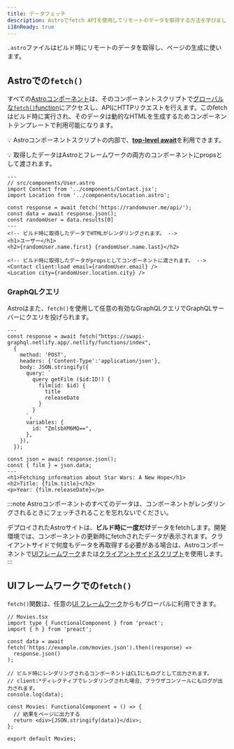 ```yaml
---
title: データフェッチ
description: Astroでfetch APIを使用してリモートのデータを取得する方法を学びましょう。
i18nReady: true
---
```

`.astro`ファイルはビルド時にリモートのデータを取得し、ページの生成に使います。

## Astroでの`fetch()`

すべての[Astroコンポーネント](/ja/core-concepts/astro-components/)は、そのコンポーネントスクリプトで[グローバルな`fetch()`function](https://developer.mozilla.org/ja/docs/Web/API/fetch)にアクセスし、APIにHTTPリクエストを行えます。このfetchはビルド時に実行され、そのデータは動的なHTMLを生成するためコンポーネントテンプレートで利用可能になります。

💡 Astroコンポーネントスクリプトの内部で、[**top-level await**](https://developer.mozilla.org/ja/docs/Web/JavaScript/Reference/Operators/await#top_level_await)を利用できます。

💡 取得したデータはAstroとフレームワークの両方のコンポーネントにpropsとして渡されます。

```astro
---
// src/components/User.astro
import Contact from '../components/Contact.jsx';
import Location from '../components/Location.astro';

const response = await fetch('https://randomuser.me/api/');
const data = await response.json();
const randomUser = data.results[0]
---
<!-- ビルド時に取得したデータでHTMLがレンダリングされます。 -->
<h1>ユーザー</h1>
<h2>{randomUser.name.first} {randomUser.name.last}</h2>

<!-- ビルド時に取得したデータがpropsとしてコンポーネントに渡されます。 -->
<Contact client:load email={randomUser.email} />
<Location city={randomUser.location.city} />
```

### GraphQLクエリ

Astroはまた、`fetch()`を使用して任意の有効なGraphQLクエリでGraphQLサーバーにクエリを投げられます。

```astro title="src/components/Film.astro" "await fetch"
---
const response = await fetch("https://swapi-graphql.netlify.app/.netlify/functions/index",
  {
    method: 'POST',
    headers: {'Content-Type':'application/json'},
    body: JSON.stringify({
      query: `
        query getFilm ($id:ID!) {
          film(id: $id) {
            title
            releaseDate
          }
        }
      `,
      variables: {
        id: "ZmlsbXM6MQ==",
      },
    }),
  });

const json = await response.json();
const { film } = json.data;
---
<h1>Fetching information about Star Wars: A New Hope</h1>
<h2>Title: {film.title}</h2>
<p>Year: {film.releaseDate}</p>
```

:::note
Astroコンポーネントのすべてのデータは、コンポーネントがレンダリングされるときにフェッチされることを忘れないでください。

デプロイされたAstroサイトは、**ビルド時に一度だけ**データをfetchします。開発環境では、コンポーネントの更新時にfetchされたデータが表示されます。クライアントサイドで何度もデータを再取得する必要がある場合は、Astroコンポーネントで[UIフレームワーク](/ja/core-concepts/framework-components/)または[クライアントサイドスクリプト](/ja/core-concepts/astro-components/#クライアントサイドスクリプト)を使用します。
:::

## UIフレームワークでの`fetch()`

`fetch()`関数は、任意の[UI フレームワーク](/ja/core-concepts/framework-components/)からもグローバルに利用できます。

```tsx
// Movies.tsx
import type { FunctionalComponent } from 'preact';
import { h } from 'preact';

const data = await fetch('https://example.com/movies.json').then((response) =>
  response.json()
);

// ビルド時にレンダリングされるコンポーネントはCLIにもログとして出力されます。
// client:*ディレクティブでレンダリングされた場合、ブラウザコンソールにもログが出力されます。
console.log(data);

const Movies: FunctionalComponent = () => {
  // 結果をページに出力する
  return <div>{JSON.stringify(data)}</div>;
};

export default Movies;
```
